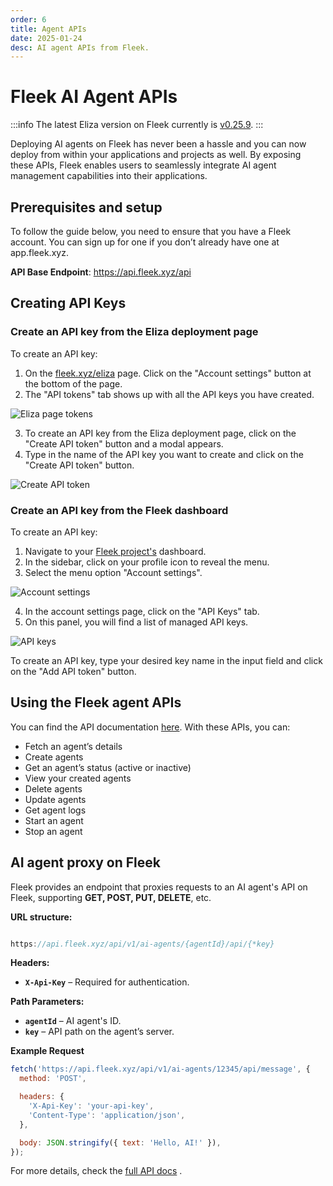 ```yaml
---
order: 6
title: Agent APIs
date: 2025-01-24
desc: AI agent APIs from Fleek.
---
```


# Fleek AI Agent APIs

:::info
The latest Eliza version on Fleek currently is [v0.25.9](https://elizaos.github.io/eliza/docs/changelog/).
:::

Deploying AI agents on Fleek has never been a hassle and you can now deploy from within your applications and projects as well. By exposing these APIs, Fleek enables users to seamlessly integrate AI agent management capabilities into their applications.

## Prerequisites and setup

To follow the guide below, you need to ensure that you have a Fleek account. You can sign up for one if you don’t already have one at app.fleek.xyz.

**API Base Endpoint**: <a href="https://api.fleek.xyz/api" target="_blank">https://api.fleek.xyz/api</a>

## Creating API Keys

### Create an API key from the Eliza deployment page

To create an API key:

1. On the [fleek.xyz/eliza](https://fleek.xyz/eliza/) page. Click on the "Account settings" button at the bottom of the page.
2. The "API tokens" tab shows up with all the API keys you have created.

![Eliza page tokens](./eliza-page-tokens.png)

3. To create an API key from the Eliza deployment page, click on the "Create API token" button and a modal appears.
4. Type in the name of the API key you want to create and click on the "Create API token" button.

![Create API token](./create-api-token.png)

### Create an API key from the Fleek dashboard

To create an API key:

1. Navigate to your [Fleek project's](https://app.fleek.xyz/) dashboard.
2. In the sidebar, click on your profile icon to reveal the menu.
3. Select the menu option "Account settings".

![Account settings](./account-settings.png)

4. In the account settings page, click on the "API Keys" tab.
5. On this panel, you will find a list of managed API keys.

![API keys](./api-keys.png)

To create an API key, type your desired key name in the input field and click on the "Add API token" button.

## Using the Fleek agent APIs

You can find the API documentation <a href="https://api.fleek.xyz/api-docs/openapi.json" target="_blank">here</a>. With these APIs, you can:

- Fetch an agent’s details
- Create agents
- Get an agent’s status (active or inactive)
- View your created agents
- Delete agents
- Update agents
- Get agent logs
- Start an agent
- Stop an agent

## AI agent proxy on Fleek

Fleek provides an endpoint that proxies requests to an AI agent's API on Fleek, supporting **GET, POST, PUT, DELETE**, etc.

**URL structure:**

```jsx

https://api.fleek.xyz/api/v1/ai-agents/{agentId}/api/{*key}

```

**Headers:**

- **`X-Api-Key`** – Required for authentication.

**Path Parameters:**

- **`agentId`** – AI agent's ID.
- **`key`** – API path on the agent’s server.

**Example Request**

```jsx
fetch('https://api.fleek.xyz/api/v1/ai-agents/12345/api/message', {
  method: 'POST',

  headers: {
    'X-Api-Key': 'your-api-key',
    'Content-Type': 'application/json',
  },

  body: JSON.stringify({ text: 'Hello, AI!' }),
});
```

For more details, check the <a href="https://api.fleek.xyz/api#tag/ai-agents" target="_blank">full API docs</a> .
